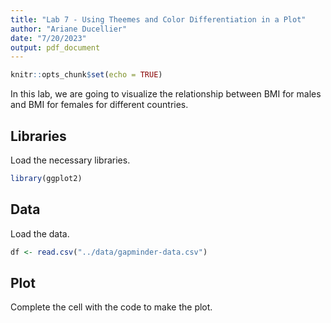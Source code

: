 ```yaml
---
title: "Lab 7 - Using Theemes and Color Differentiation in a Plot"
author: "Ariane Ducellier"
date: "7/20/2023"
output: pdf_document
---
```


```r
knitr::opts_chunk$set(echo = TRUE)
```

In this lab, we are going to visualize the relationship between BMI for males and BMI for females for different countries.

## Libraries

Load the necessary libraries.

```r
library(ggplot2)
```

## Data

Load the data.

```r
df <- read.csv("../data/gapminder-data.csv")
```

## Plot

Complete the cell with the code to make the plot.

```r
```
